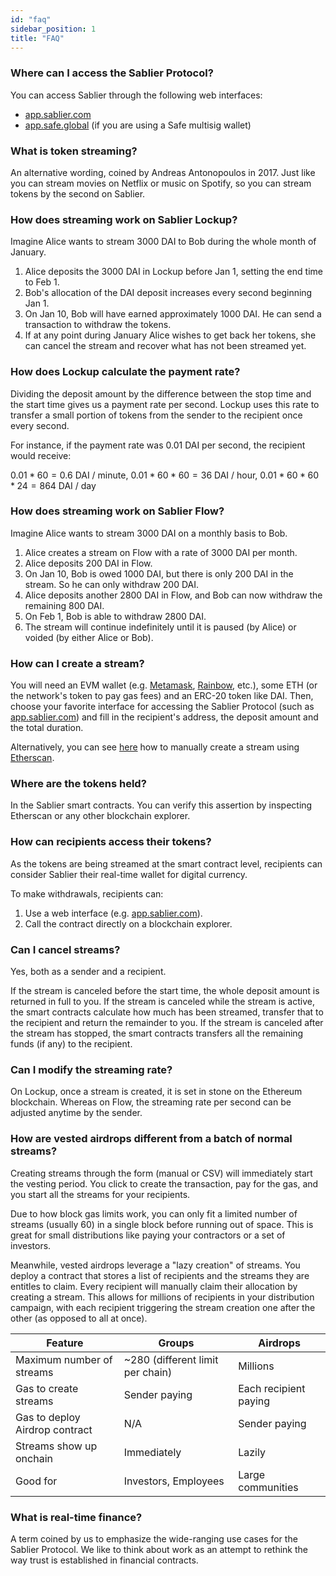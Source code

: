 ```yaml
---
id: "faq"
sidebar_position: 1
title: "FAQ"
---
```


### Where can I access the Sablier Protocol?

You can access Sablier through the following web interfaces:

- [app.sablier.com](https://app.sablier.com)
- [app.safe.global](https://app.safe.global/share/safe-app?appUrl=https%3A%2F%2Fapp.sablier.com%2F&chain=arb1) (if you
  are using a Safe multisig wallet)

### What is token streaming?

An alternative wording, coined by Andreas Antonopoulos in 2017. Just like you can stream movies on Netflix or music on
Spotify, so you can stream tokens by the second on Sablier.

### How does streaming work on Sablier Lockup?

Imagine Alice wants to stream 3000 DAI to Bob during the whole month of January.

1. Alice deposits the 3000 DAI in Lockup before Jan 1, setting the end time to Feb 1.
2. Bob's allocation of the DAI deposit increases every second beginning Jan 1.
3. On Jan 10, Bob will have earned approximately 1000 DAI. He can send a transaction to withdraw the tokens.
4. If at any point during January Alice wishes to get back her tokens, she can cancel the stream and recover what has
   not been streamed yet.

### How does Lockup calculate the payment rate?

Dividing the deposit amount by the difference between the stop time and the start time gives us a payment rate per
second. Lockup uses this rate to transfer a small portion of tokens from the sender to the recipient once every second.

For instance, if the payment rate was 0.01 DAI per second, the recipient would receive:

$0.01 * 60 = 0.6$ DAI / minute, $0.01 * 60 * 60 = 36$ DAI / hour, $0.01 * 60 * 60 * 24 = 864$ DAI / day

### How does streaming work on Sablier Flow?

Imagine Alice wants to stream 3000 DAI on a monthly basis to Bob.

1. Alice creates a stream on Flow with a rate of 3000 DAI per month.
2. Alice deposits 200 DAI in Flow.
3. On Jan 10, Bob is owed 1000 DAI, but there is only 200 DAI in the stream. So he can only withdraw 200 DAI.
4. Alice deposits another 2800 DAI in Flow, and Bob can now withdraw the remaining 800 DAI.
5. On Feb 1, Bob is able to withdraw 2800 DAI.
6. The stream will continue indefinitely until it is paused (by Alice) or voided (by either Alice or Bob).

### How can I create a stream?

You will need an EVM wallet (e.g. [Metamask](https://metamask.io), [Rainbow](https://rainbow.me), etc.), some ETH (or
the network's token to pay gas fees) and an ERC-20 token like DAI. Then, choose your favorite interface for accessing
the Sablier Protocol (such as [app.sablier.com](https://app.sablier.com)) and fill in the recipient's address, the
deposit amount and the total duration.

Alternatively, you can see [here](/guides/lockup/etherscan) how to manually create a stream using
[Etherscan](https://etherscan.io).

### Where are the tokens held?

In the Sablier smart contracts. You can verify this assertion by inspecting Etherscan or any other blockchain explorer.

### How can recipients access their tokens?

As the tokens are being streamed at the smart contract level, recipients can consider Sablier their real-time wallet for
digital currency.

To make withdrawals, recipients can:

1. Use a web interface (e.g. [app.sablier.com](https://app.sablier.com)).
2. Call the contract directly on a blockchain explorer.

### Can I cancel streams?

Yes, both as a sender and a recipient.

If the stream is canceled before the start time, the whole deposit amount is returned in full to you. If the stream is
canceled while the stream is active, the smart contracts calculate how much has been streamed, transfer that to the
recipient and return the remainder to you. If the stream is canceled after the stream has stopped, the smart contracts
transfers all the remaining funds (if any) to the recipient.

### Can I modify the streaming rate?

On Lockup, once a stream is created, it is set in stone on the Ethereum blockchain. Whereas on Flow, the streaming rate
per second can be adjusted anytime by the sender.

### How are vested airdrops different from a batch of normal streams?

Creating streams through the form (manual or CSV) will immediately start the vesting period. You click to create the
transaction, pay for the gas, and you start all the streams for your recipients.

Due to how block gas limits work, you can only fit a limited number of streams (usually 60) in a single block before
running out of space. This is great for small distributions like paying your contractors or a set of investors.

Meanwhile, vested airdrops leverage a "lazy creation" of streams. You deploy a contract that stores a list of recipients
and the streams they are entitles to claim. Every recipient will manually claim their allocation by creating a stream.
This allows for millions of recipients in your distribution campaign, with each recipient triggering the stream creation
one after the other (as opposed to all at once).

| Feature                        | Groups                           | Airdrops              |
| ------------------------------ | -------------------------------- | --------------------- |
| Maximum number of streams      | ~280 (different limit per chain) | Millions              |
| Gas to create streams          | Sender paying                    | Each recipient paying |
| Gas to deploy Airdrop contract | N/A                              | Sender paying         |
| Streams show up onchain        | Immediately                      | Lazily                |
| Good for                       | Investors, Employees             | Large communities     |

### What is real-time finance?

A term coined by us to emphasize the wide-ranging use cases for the Sablier Protocol. We like to think about work as an
attempt to rethink the way trust is established in financial contracts.
